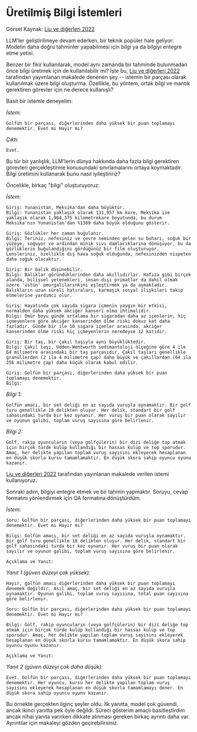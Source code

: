 # Üretilmiş Bilgi İstemleri


<Screenshot src={GENKNOW} alt="GENKNOW" />

Görsel Kaynak: [Liu ve diğerleri 2022](https://arxiv.org/pdf/2110.08387.pdf)

LLM'ler geliştirilmeye devam ederken, bir teknik popüler hale geliyor: Modelin daha doğru tahminler yapabilmesi için bilgi ya da bilgiyi entegre etme yetisi. 

Benzer bir fikir kullanılarak, model aynı zamanda bir tahminde bulunmadan önce bilgi üretmek için de kullanılabilir mi? İşte bu, [Liu ve diğerleri 2022](https://arxiv.org/pdf/2110.08387.pdf) tarafından yayımlanan makalede denenen şey -- istemin bir parçası olarak kullanılmak üzere bilgi oluşturma. Özellikle, bu yöntem, ortak bilgi ve mantık gerektiren görevler için ne derece kullanışlı?

Basit bir istemle deneyelim:

*İstem:*
```
Golfün bir parçası, diğerlerinden daha yüksek bir puan toplamayı denemektir. Evet mi Hayır mı?
```

*Çıktı:*
```
Evet.
```

Bu tür bir yanlışlık, LLM'lerin dünya hakkında daha fazla bilgi gerektiren görevleri gerçekleştirme konusundaki sınırlamalarını ortaya koymaktadır. Bilgi üretimini kullanarak bunu nasıl iyileştiririz?

Öncelikle, birkaç "bilgi" oluşturuyoruz:

*İstem:*
```
Giriş: Yunanistan, Meksika'dan daha büyüktür.
Bilgi: Yunanistan yaklaşık olarak 131,957 km kare, Meksika ise yaklaşık olarak 1,964,375 kilometrekare boyutunda, bu durum Meksika'nın Yunanistan'dan %1389 daha büyük olduğunu gösterir.

Giriş: Gözlükler her zaman buğulanır.
Bilgi: Teriniz, nefesiniz ve çevre neminden gelen su buharı, soğuk bir yüzeye, soğuyor ve ardından minik sıvı damlacıklarına dönüşüyor, bu da gözlüklerin buğulandığını gördüğünüz bir film oluşturuyor. Lensleriniz, özellikle dış hava soğuk olduğunda, nefesinizden nispeten daha soğuk olacaktır.

Giriş: Bir balık düşünebilir.
Bilgi: Balıklar göründüklerinden daha akıllıdırlar. Hafıza gibi birçok alanda, bilişsel yetenekleri, insan-dışı primatlar da dahil olmak üzere 'üstün' omurgalılarınkini eşleştirmek ya da aşmaktadır. Balıkların uzun süreli hatıraları, karmaşık sosyal ilişkileri takip etmelerine yardımcı olur.

Giriş: Hayatında çok sayıda sigara içmenin yaygın bir etkisi, normalden daha yüksek akciğer kanseri olma ihtimalidir.
Bilgi: Ömür boyu günde ortalama bir sigaradan daha az içenlerin, hiç içmeyenlere göre akciğer kanserinden ölme riski dokuz kat daha fazladır. Günde bir ile 10 sigara içenler arasında, akciğer kanserinden ölme riski hiç içmeyenlerin neredeyse 12 katıdır.

Giriş: Bir taş, bir çakıl taşıyla aynı büyüklüktedir.
Bilgi: Çakıl taşı, Udden-Wentworth sedimantoloji ölçeğine göre 4 ile 64 milimetre arasındaki bir taş parçasıdır. Çakıl taşları genellikle granüllerden (2 ila 4 milimetre çap) daha büyük ve çakıllardan (64 ila 256 milimetre çap) daha küçük olarak kabul edilir.

Giriş: Golfün bir parçası, diğerlerinden daha yüksek bir puan toplamayı denemektir.
Bilgi:
```

*Bilgi 1:*
```
Golfün amacı, bir set deliği en az sayıda vuruşla oynamaktır. Bir golf turu genellikle 18 delikten oluşur. Her delik, standart bir golf sahasındaki turda bir kez oynanır. Her vuruş bir puan olarak sayılır ve oyunun galibi, toplam vuruş sayısına göre belirlenir.
```

*Bilgi 2:*
```
Golf, rakip oyuncuların (veya golfçülerin) bir dizi deliğe top atmak için birçok türde kulüp kullandığı bir hassas kulüp ve top sporudur. Amaç, her delikte yapılan toplam vuruş sayısını ekleyerek hesaplanan en düşük skorla kursu tamamlamaktır. En düşük skora sahip oyuncu oyunu kazanır.
```

[Liu ve diğerleri 2022](https://arxiv.org/pdf/2110.08387.pdf) tarafından yayınlanan makalede verilen istemi kullanıyoruz.

Sonraki adım, bilgiyi entegre etmek ve bir tahmin yapmaktır. Soruyu, cevap formatını yönlendirmek için QA formatına dönüştürdüm.

*İstem:*
```
Soru: Golfün bir parçası, diğerlerinden daha yüksek bir puan toplamayı denemektir. Evet mi Hayır mı?

Bilgi: Golfün amacı, bir set deliği en az sayıda vuruşla oynamaktır. Bir golf turu genellikle 18 delikten oluşur. Her delik, standart bir golf sahasındaki turda bir kez oynanır. Her vuruş bir puan olarak sayılır ve oyunun galibi, toplam vuruş sayısına göre belirlenir.

Açıklama ve Yanıt: 
```

*Yanıt 1 (güven düzeyi çok yüksek):*
```
Hayır, golfün amacı diğerlerinden daha yüksek bir puan toplamayı denemek değildir. Asıl amaç, bir set deliği en az sayıda vuruşla oynamaktır. Oyunun galibi, toplam vuruş sayısına, total puan sayısına göre belirlenir.
```

```
Soru: Golfün bir parçası, diğerlerinden daha yüksek bir puan toplamayı denemektir. Evet mi Hayır mı?

Bilgi: Golf, rakip oyuncuların (veya golfçülerin) bir dizi deliğe top atmak için birçok türde kulüp kullandığı bir hassas kulüp ve top sporudur. Amaç, her delikte yapılan toplam vuruş sayısını ekleyerek hesaplanan en düşük skorla kursu tamamlamaktır. En düşük skora sahip oyuncu oyunu kazanır.

Açıklama ve Yanıt:
```

*Yanıt 2 (güven düzeyi çok daha düşük):*
```
Evet. Golfün bir parçası, diğerlerinden daha yüksek bir puan toplamayı denemektir. Her oyuncu, kursu her delikte yapılan toplam vuruş sayısını ekleyerek hesaplanan en düşük skorla tamamlamayı dener. En düşük skora sahip oyuncu oyunu kazanır.
```

Bu örnekte gerçekten ilginç şeyler oldu. İlk yanıtta, model çok güvendi, ancak ikinci yanıtta pek öyle değildi. Süreci gösterim amaçlı basitleştirdim ancak nihai yanıta varırken dikkate alınması gereken birkaç ayrıntı daha var. Ayrıntılar için makaleyi gözden geçirebilirsiniz.